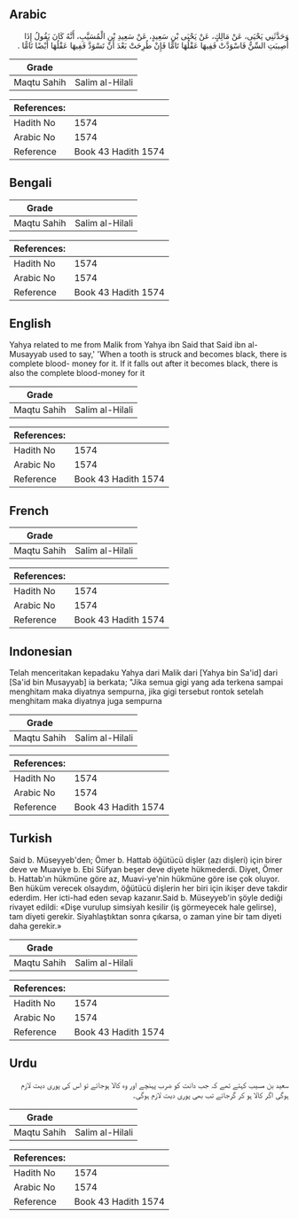 ## Arabic


<div dir="rtl" lang="ar" style={{fontSize:'larger',backgroundColor:'#f8f9fa',padding:20}}>
وَحَدَّثَنِي يَحْيَى، عَنْ مَالِكٍ، عَنْ يَحْيَى بْنِ سَعِيدٍ، عَنْ سَعِيدِ بْنِ الْمُسَيَّبِ، أَنَّهُ كَانَ يَقُولُ إِذَا أُصِيبَتِ السِّنُّ فَاسْوَدَّتْ فَفِيهَا عَقْلُهَا تَامًّا فَإِنْ طُرِحَتْ بَعْدَ أَنْ تَسْوَدَّ فَفِيهَا عَقْلُهَا أَيْضًا تَامًّا ‏.‏
</div>
<div style={{backgroundColor:'#f8f9fa',padding:20, marginBottom: 10}}><table> <thead> <tr> <th>Grade</th> <th></th> </tr> </thead> <tbody> <tr><td>Maqtu Sahih</td><td>Salim al-Hilali</td></tr></tbody></table><table> <thead> <tr> <th>References:</th> <th></th> </tr> </thead> <tbody><tr><td>Hadith No</td><td>1574</td></tr><tr><td>Arabic No</td><td>1574</td></tr><tr><td>Reference</td><td>Book 43 Hadith 1574</td></tr></tbody></table></div>

## Bengali


<div dir="ltr" lang="bn" style={{fontSize:'larger',backgroundColor:'#f8f9fa',padding:20}}>

</div>
<div style={{backgroundColor:'#f8f9fa',padding:20, marginBottom: 10}}><table> <thead> <tr> <th>Grade</th> <th></th> </tr> </thead> <tbody> <tr><td>Maqtu Sahih</td><td>Salim al-Hilali</td></tr></tbody></table><table> <thead> <tr> <th>References:</th> <th></th> </tr> </thead> <tbody><tr><td>Hadith No</td><td>1574</td></tr><tr><td>Arabic No</td><td>1574</td></tr><tr><td>Reference</td><td>Book 43 Hadith 1574</td></tr></tbody></table></div>

## English


<div dir="ltr" lang="en" style={{fontSize:'larger',backgroundColor:'#f8f9fa',padding:20}}>
Yahya related to me from Malik from Yahya ibn Said that Said ibn al-Musayyab used to say,' 'When a tooth is struck and becomes black, there is complete blood- money for it. If it falls out after it becomes black, there is also the complete blood-money for it
</div>
<div style={{backgroundColor:'#f8f9fa',padding:20, marginBottom: 10}}><table> <thead> <tr> <th>Grade</th> <th></th> </tr> </thead> <tbody> <tr><td>Maqtu Sahih</td><td>Salim al-Hilali</td></tr></tbody></table><table> <thead> <tr> <th>References:</th> <th></th> </tr> </thead> <tbody><tr><td>Hadith No</td><td>1574</td></tr><tr><td>Arabic No</td><td>1574</td></tr><tr><td>Reference</td><td>Book 43 Hadith 1574</td></tr></tbody></table></div>

## French


<div dir="ltr" lang="fr" style={{fontSize:'larger',backgroundColor:'#f8f9fa',padding:20}}>

</div>
<div style={{backgroundColor:'#f8f9fa',padding:20, marginBottom: 10}}><table> <thead> <tr> <th>Grade</th> <th></th> </tr> </thead> <tbody> <tr><td>Maqtu Sahih</td><td>Salim al-Hilali</td></tr></tbody></table><table> <thead> <tr> <th>References:</th> <th></th> </tr> </thead> <tbody><tr><td>Hadith No</td><td>1574</td></tr><tr><td>Arabic No</td><td>1574</td></tr><tr><td>Reference</td><td>Book 43 Hadith 1574</td></tr></tbody></table></div>

## Indonesian


<div dir="ltr" lang="id" style={{fontSize:'larger',backgroundColor:'#f8f9fa',padding:20}}>
Telah menceritakan kepadaku Yahya dari Malik dari [Yahya bin Sa'id] dari [Sa'id bin Musayyab] ia berkata; "Jika semua gigi yang ada terkena sampai menghitam maka diyatnya sempurna, jika gigi tersebut rontok setelah menghitam maka diyatnya juga sempurna
</div>
<div style={{backgroundColor:'#f8f9fa',padding:20, marginBottom: 10}}><table> <thead> <tr> <th>Grade</th> <th></th> </tr> </thead> <tbody> <tr><td>Maqtu Sahih</td><td>Salim al-Hilali</td></tr></tbody></table><table> <thead> <tr> <th>References:</th> <th></th> </tr> </thead> <tbody><tr><td>Hadith No</td><td>1574</td></tr><tr><td>Arabic No</td><td>1574</td></tr><tr><td>Reference</td><td>Book 43 Hadith 1574</td></tr></tbody></table></div>

## Turkish


<div dir="ltr" lang="tr" style={{fontSize:'larger',backgroundColor:'#f8f9fa',padding:20}}>
Said b. Müseyyeb'den; Ömer b. Hattab öğütücü dişler (azı diş­leri) için birer deve ve Muaviye b. Ebi Süfyan beşer deve diyete hükmederdi. Diyet, Ömer b. Hattab'ın hükmüne göre az, Muavi-ye'nin hükmüne göre ise çok oluyor. Ben hüküm verecek olsaydım, öğütücü dişlerin her biri için ikişer deve takdir ederdim. Her icti-had eden sevap kazanır.Said b. Müseyyeb'in şöyle dediği rivayet edildi: «Dişe vurulup simsiyah kesilir (iş görmeyecek hale gelirse), tam diyeti gerekir. Siyahlaştıktan sonra çıkarsa, o zaman yine bir tam diyeti daha ge­rekir.»
</div>
<div style={{backgroundColor:'#f8f9fa',padding:20, marginBottom: 10}}><table> <thead> <tr> <th>Grade</th> <th></th> </tr> </thead> <tbody> <tr><td>Maqtu Sahih</td><td>Salim al-Hilali</td></tr></tbody></table><table> <thead> <tr> <th>References:</th> <th></th> </tr> </thead> <tbody><tr><td>Hadith No</td><td>1574</td></tr><tr><td>Arabic No</td><td>1574</td></tr><tr><td>Reference</td><td>Book 43 Hadith 1574</td></tr></tbody></table></div>

## Urdu


<div dir="rtl" lang="ur" style={{fontSize:'larger',backgroundColor:'#f8f9fa',padding:20}}>
سعید بن مسیب کہتے تھے کہ جب دانت کو ضرب پہنچے اور وہ کالا ہوجائے تو اس کی پوری دیت لازم ہوگی اگر کالا ہو کر گرجائے تب بھی پوری دیت لازم ہوگی۔
</div>
<div style={{backgroundColor:'#f8f9fa',padding:20, marginBottom: 10}}><table> <thead> <tr> <th>Grade</th> <th></th> </tr> </thead> <tbody> <tr><td>Maqtu Sahih</td><td>Salim al-Hilali</td></tr></tbody></table><table> <thead> <tr> <th>References:</th> <th></th> </tr> </thead> <tbody><tr><td>Hadith No</td><td>1574</td></tr><tr><td>Arabic No</td><td>1574</td></tr><tr><td>Reference</td><td>Book 43 Hadith 1574</td></tr></tbody></table></div>